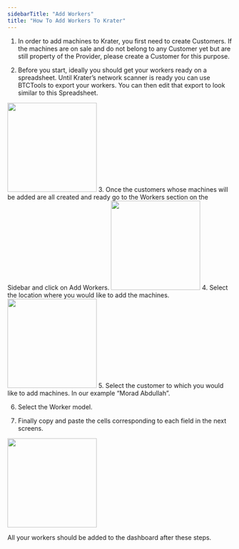 ```yaml
---
sidebarTitle: "Add Workers"
title: "How To Add Workers To Krater"
---
```


1. In order to add machines to Krater, you first need to create Customers. If the machines are on sale and do not belong to any Customer yet but are still property of the Provider, please create a Customer for this purpose.

2. Before you start, ideally you should get your workers ready on a spreadsheet. Until Krater’s network scanner is ready you can use BTCTools to export your workers. You can then edit that export to look similar to this Spreadsheet.
<Frame caption="Google Sheets"><img height="200" src="https://krater.io/assets/images/articles/adding-workers/1.webp" /></Frame>
3. Once the customers whose machines will be added are all created and ready go to the Workers section on the Sidebar and click on Add Workers.
<Frame caption="Press Add Workers button"><img height="200" src="https://krater.io/assets/images/articles/adding-workers/2.webp" /></Frame>
4. Select the location where you would like to add the machines.
<Frame caption="Select the desired Location"><img height="200" src="https://krater.io/assets/images/articles/adding-workers/3.webp" /></Frame>
5. Select the customer to which you would like to add machines. In our example “Morad Abdullah”.

6. Select the Worker model.

7. Finally copy and paste the cells corresponding to each field in the next screens.
<Frame caption="Copy/Paste all the required fields"><img height="200" src="https://krater.io/assets/images/articles/adding-workers/4.webp" /></Frame>

All your workers should be added to the dashboard after these steps.